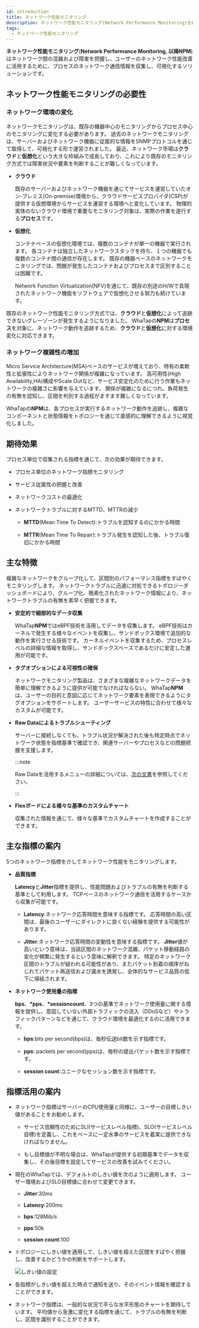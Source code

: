 ```yaml
---
id: introduction
title: ネットワーク性能モニタリング
description: ネットワーク性能モニタリング(Network Performance Monitoring)を紹介します。
tags:
  - ネットワーク性能モニタリング
---
```


**ネットワーク性能モニタリング**(**Network Performance Monitoring, 以降NPM**)はネットワーク間の混雑および障害を把握し、ユーザーのネットワーク性能改善に活用するために、プロセスのネットワーク通信情報を収集し、可視化するソリューションです。

## ネットワーク性能モニタリングの必要性

### ネットワーク環境の変化

ネットワークモニタリングは、既存の機器中心のモニタリングからプロセス中心のモニタリングに変化する必要があります。 過去のネットワークモニタリングは、サーバーおよびネットワーク機器に従属的な情報をSNMPプロトコルを通じて取得して、可視化する形で運営されました。 最近、ネットワーク市場は**クラウド**と**仮想化**という大きな枠組みで成長しており、これにより既存のモニタリング方式では障害状況や要素を判断することが難しくなっています。

- **クラウド**

  既存のサーバーおよびネットワーク機器を通じてサービスを運営していたオン‐プレミス(On-premise)環境から、クラウドサービスプロバイダ(CSP)が提供する仮想環境からサービスを運営する環境へと変化しています。 物理的実体のないクラウド環境で重要なモニタリング対象は、実際の作業を遂行する**プロセス**です。

- **仮想化**

  コンテナベースの仮想化環境では、複数のコンテナが単一の機器で実行されます。 各コンテナは独立したネットワークスタックを持ち、１つの機器でも複数のコンテナ間の通信が存在します。 既存の機器ベースのネットワークモニタリングでは、問題が発生したコンテナおよびプロセスまで区別することは困難です。

  Network Function Virtualization(NFV)を通じて、既存の別途のH/Wで具現されたネットワーク機能をソフトウェアで仮想化させる努力も続けています。

既存のネットワーク性能モニタリング方式では、**クラウド**と**仮想化**によって追跡できないグレーゾーンが発生するようになりました。 WhaTapの**NPM**は**プロセス**を対象に、ネットワーク動作を追跡するため、**クラウド**と**仮想化**に対する環境変化に対応できます。

### ネットワーク複雑性の増加

Micro Service Architecture(MSA)ベースのサービスが増えており、特有の柔軟性と拡張性によりネットワーク関係が複雑になっています。 高可用性(High Availability,HA)構成やScale Outなど、サービス安定化のために行う作業もネットワークの複雑さに影響を与えています。 関係が複雑になるにつれ、負荷発生の有無を認知し、区間を判別する過程がますます難しくなっています。

WhaTapの**NPM**は、各プロセスが実行するネットワーク動作を追跡し、複雑なコンポーネントと状態情報をトポロジーを通じて直感的に理解できるように視覚化しました。

## 期待効果

プロセス単位で収集される指標を通じて、次の効果が期待できます。

- プロセス単位のネットワーク指標モニタリング

- サービス従属性の把握と改善

- ネットワークコストの最適化

- ネットワークトラブルに対するMTTD、MTTRの減少

  - **MTTD**(Mean Time To Detect):トラブルを認知するのにかかる時間

  - **MTTR**(Mean Time To Repair):トラブル発生を認知した後、トラブル復旧にかかる時間

## 主な特徴

複雑なネットワークをグループ化して、区間別のパフォーマンス指標をすばやくモニタリングします。 ネットワークトラブルに迅速に対処できるトポロジーダッシュボードにより、グループ化、簡素化されたネットワーク情報により、ネットワークトラブルの有無を素早く把握できます。

- **安定的で細部的なデータ収集**

  WhaTap**NPM**ではeBPF技術を活用してデータを収集します。 eBPF技術はカーネルで発生する様々なイベントを収集し、サンドボックス環境で追加的な動作を実行させる技術です。 カーネルイベントを収集するため、プロセスレベルの詳細な情報を取得し、サンドボックスベースであるだけに安定した運用が可能です。

- **タグオプションによる可視性の確保**

  ネットワークモニタリング製品は、さまざまな複雑なネットワークデータを簡単に理解できるように提供が可能でなければならない。 WhaTap**NPM**は、ユーザーの目的と意図に応じてネットワーク要素を表現できるようにタグオプションをサポートします。 ユーザーサービスの特性に合わせて様々なカスタムが可能です。

- **Raw Dataによるトラブルシューティング**

  サーバーに接続しなくても、トラブル状況が解決された後も特定時点でネットワーク状態を指標基準で確認でき、関連サーバーやプロセスなどの問題把握を支援します。

  :::note

  Raw Dataを活用するメニューの詳細については、[次の文書](analysis-tcp-udp-sessions)を参照してください。

  :::

- **Flexボードによる様々な基準のカスタムチャート**

  収集された情報を通じて、様々な基準でカスタムチャートを作成することができます。

## 主な指標の案内

5つのネットワーク指標を介してネットワーク性能をモニタリングします。

- **品質指標**

  **Latency**と**Jitter**指標を提供し、性能問題およびトラブルの有無を判断する基準として利用します。 TCPベースのネットワーク通信を活用するケースから収集が可能です。

  - **Latency**:ネットワーク応答時間を意味する指標です。 応答時間の高い区間は、最後のユーザーにダイレクトに良くない経験を提供する可能性があります。

  - **Jitter**:ネットワーク応答時間の変動性を意味する指標です。 **Jitter**値が高いという意味は、当該区間のネットワーク混雑、パケット移動経路の変化が頻繁に発生するという意味に解釈できます。 特定のネットワーク区間のトラブルが疑われる可能性があり、またパケット到着の順序がねじれてパケット再送信および漏水を誘発し、全体的なサービス品質の低下に帰結されます。

- **ネットワーク使用量の指標**

  **bps**、**\*pps**、**\*sessioncount**、3つの基準でネットワーク使用量に関する情報を提供し、意図していない外部トラフィックの流入（DDoSなど）やトラフィックパターンなどを通じて、クラウド環境を最適化するのに活用できます。

  - **bps**:bits per second(bps)は、毎秒伝送bit数を示す指標です。

  - **pps**: packets per second(pps)は、毎秒の提出パケット数を示す指標です。

  - **session count**:ユニークなセッション数を示す指標です。

## 指標活用の案内

- ネットワーク指標はサーバーのCPU使用量と同様に、ユーザーの目標しきい値があることをお勧めします。

  - サービス信頼性のためにSLI(サービスレベル指標)、SLO(サービスレベル目標)を定義し、これをベースに一定水準のサービスを着実に提供できなければなりません。

  - もし目標値が不明な場合は、WhaTapが提供する初期基準でデータを収集し、その後目標を設定してサービスの改善を試みてください。

- 現在のWhaTapでは、デフォルトのしきい値を次のように適用します。 ユーザー環境およびSLO目標値に合わせて変更できます。

  - **Jitter**:30ms

  - **Latency**:200ms

  - **bps**:128Mib/s

  - **pps**:50k

  - **session count**:100

- トポロジーにしきい値を適用して、しきい値を超えた区間をすばやく把握し、改善するかどうかの判断をサポートします。

  ![しきい値の設定](/img/npm-threshold-sample.png)

- 各指標がしきい値を超えた時点で通知を送り、そのイベント情報を確認することができます。

- ネットワーク指標は、一般的な状況で平らな水平形態のチャートを期待しています。 平均値から急激に変化する指標を通じて、トラブルの有無を判断し、区間を識別することができます。
